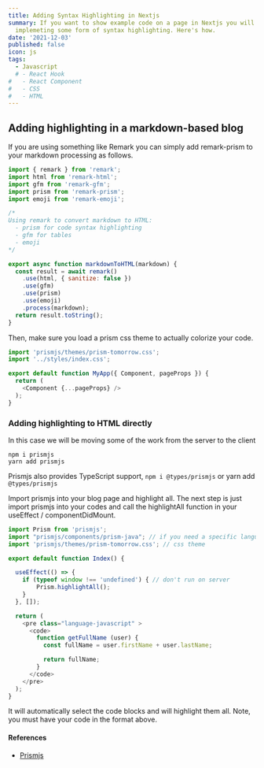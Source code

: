 ```yaml
---
title: Adding Syntax Highlighting in Nextjs
summary: If you want to show example code on a page in Nextjs you will help your readers by
  implemeting some form of syntax highlighting. Here's how.
date: '2021-12-03'
published: false
icon: js
tags:
  - Javascript
  # - React Hook
#   - React Component
#   - CSS
#   - HTML
---
```


## Adding highlighting in a markdown-based blog

<Step number={1} title='Add syntax highlights to markdown code' />

If you are using something like Remark you can simply add remark-prism to your markdown processing as follows.

<CodeBlock>

```JavaScript:markdownToHTML.js {4, 18} showLineNumbers
import { remark } from 'remark';
import html from 'remark-html';
import gfm from 'remark-gfm';
import prism from 'remark-prism';
import emoji from 'remark-emoji';

/*
Using remark to convert markdown to HTML:
  - prism for code syntax highlighting
  - gfm for tables
  - emoji
*/

export async function markdownToHTML(markdown) {
  const result = await remark()
    .use(html, { sanitize: false })
    .use(gfm)
    .use(prism)
    .use(emoji)
    .process(markdown);
  return result.toString();
}
```

</CodeBlock>

<Step number={2} title='Add css' />

Then, make sure you load a prism css theme to actually colorize your code.

<CodeBlock>

```JavaScript:/pages/_app.js {1} showLineNumbers
import 'prismjs/themes/prism-tomorrow.css';
import '../styles/index.css';

export default function MyApp({ Component, pageProps }) {
  return (
    <Component {...pageProps} />
  );
}

```

</CodeBlock>

### Adding highlighting to HTML directly

In this case we will be moving some of the work from the server to the client

<Step number={1} title='Install prism js using npm / yarn' />

```Shell
npm i prismjs
yarn add prismjs
```

Prismjs also provides TypeScript support, `npm i @types/prismjs` or yarn add `@types/prismjs`

<Step number={1} title='Use prismjs on your page' />

Import prismjs into your blog page and highlight all.
The next step is just import prismjs into your codes and call the highlightAll function in your useEffect / componentDidMount.

<CodeBlock>

```Javascript:/pages/page.js
import Prism from 'prismjs';
import "prismjs/components/prism-java"; // if you need a specific language
import 'prismjs/themes/prism-tomorrow.css'; // css theme

export default function Index() {

  useEffect(() => {
    if (typeof window !== 'undefined') { // don't run on server
        Prism.highlightAll();
    }
  }, []);

  return (
    <pre class="language-javascript" >
      <code>
        function getFullName (user) {
          const fullName = user.firstName + user.lastName;

          return fullName;
        }
      </code>
    </pre>
  );
}
```

</CodeBlock>

It will automatically select the code blocks and will highlight them all. Note, you must have your code in the format above.

#### References

- [Prismjs](https://prismjs.com/)
